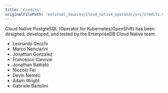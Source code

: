 ```yaml
---
title: 'Credits'
originalFilePath: 'external_sources/cloud_native_operator/src/credits.md'
---
```



Cloud Native PostgreSQL (Operator for Kubernetes/OpenShift) has been designed,
developed, and tested by the EnterpriseDB Cloud Native team:

- Leonardo Cecchi
- Marco Nenciarini
- Jonathan Gonzalez
- Francesco Canovai
- Jonathan Battiato
- Niccolò Fei
- Devin Nemec
- Adam Wright
- Gabriele Bartolini

